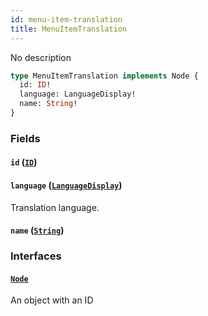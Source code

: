 ```yaml
---
id: menu-item-translation
title: MenuItemTranslation
---
```



No description

```graphql
type MenuItemTranslation implements Node {
  id: ID!
  language: LanguageDisplay!
  name: String!
}
```


### Fields

#### `id` ([`ID`](../../../developer/api-reference/scalars/id))




#### `language` ([`LanguageDisplay`](../../../developer/api-reference/objects/language-display))

Translation language.


#### `name` ([`String`](../../../developer/api-reference/scalars/string))




### Interfaces

#### [`Node`](../../../developer/api-reference/interfaces/node) 

An object with an ID





